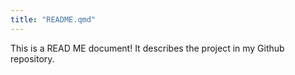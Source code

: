 ```yaml
---
title: "README.qmd"
---
```


This is a READ ME document! It describes the project in my Github repository.
